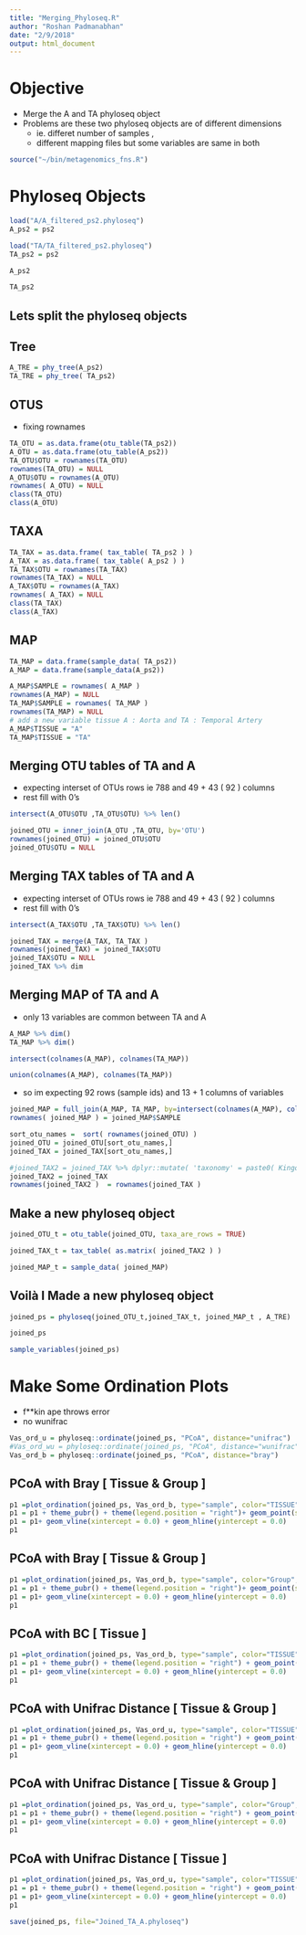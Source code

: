 ```yaml
---
title: "Merging_Phyloseq.R"
author: "Roshan Padmanabhan"
date: "2/9/2018"
output: html_document
---
```

Objective
=========
- Merge the A and TA phyloseq object
- Problems are these two phyloseq objects are of different dimensions
  - ie. differet number of samples , 
  - different mapping files but some variables are same in both 

```r
source("~/bin/metagenomics_fns.R")
```

Phyloseq Objects
================
```r
load("A/A_filtered_ps2.phyloseq")
A_ps2 = ps2
```

```r
load("TA/TA_filtered_ps2.phyloseq")
TA_ps2 = ps2
```

```r
A_ps2
```

```r
TA_ps2
```

Lets split the phyloseq objects
-------------------------------
Tree
-------
```r
A_TRE = phy_tree(A_ps2)
TA_TRE = phy_tree( TA_ps2)
```

OTUS
--------
- fixing rownames
```r
TA_OTU = as.data.frame(otu_table(TA_ps2))
A_OTU = as.data.frame(otu_table(A_ps2))
TA_OTU$OTU = rownames(TA_OTU)
rownames(TA_OTU) = NULL
A_OTU$OTU = rownames(A_OTU)
rownames( A_OTU) = NULL
class(TA_OTU)
class(A_OTU)
```
TAXA
--------
```r
TA_TAX = as.data.frame( tax_table( TA_ps2 ) )
A_TAX = as.data.frame( tax_table( A_ps2 ) )
TA_TAX$OTU = rownames(TA_TAX)
rownames(TA_TAX) = NULL
A_TAX$OTU = rownames(A_TAX)
rownames( A_TAX) = NULL
class(TA_TAX)
class(A_TAX)
```
MAP
--------
```r
TA_MAP = data.frame(sample_data( TA_ps2))
A_MAP = data.frame(sample_data(A_ps2))

A_MAP$SAMPLE = rownames( A_MAP )
rownames(A_MAP) = NULL
TA_MAP$SAMPLE = rownames( TA_MAP )
rownames(TA_MAP) = NULL
# add a new variable tissue A : Aorta and TA : Temporal Artery
A_MAP$TISSUE = "A"
TA_MAP$TISSUE = "TA"

```


Merging OTU tables of TA and A
------------------------------
- expecting interset of OTUs rows ie 788  and 49 + 43 ( 92 ) columns
- rest fill with 0's

```r
intersect(A_OTU$OTU ,TA_OTU$OTU) %>% len()
```

```r
joined_OTU = inner_join(A_OTU ,TA_OTU, by='OTU')
rownames(joined_OTU) = joined_OTU$OTU
joined_OTU$OTU = NULL
```

Merging TAX tables of TA and A
------------------------------
- expecting interset of OTUs rows ie 788  and 49 + 43 ( 92 ) columns
- rest fill with 0's
```r
intersect(A_TAX$OTU ,TA_TAX$OTU) %>% len()
```
```r
joined_TAX = merge(A_TAX, TA_TAX ) 
rownames(joined_TAX) = joined_TAX$OTU
joined_TAX$OTU = NULL
joined_TAX %>% dim
```

Merging MAP of TA and A
-----------------------
- only 13 variables are common between TA and A
```r
A_MAP %>% dim()
TA_MAP %>% dim()
```
```r
intersect(colnames(A_MAP), colnames(TA_MAP))
```
```r
union(colnames(A_MAP), colnames(TA_MAP))
```
- so im expecting 92 rows (sample ids) and 13 + 1 columns of variables
```r
joined_MAP = full_join(A_MAP, TA_MAP, by=intersect(colnames(A_MAP), colnames(TA_MAP))) %>% dplyr::select( intersect(colnames(A_MAP), colnames(TA_MAP)) )
rownames( joined_MAP ) = joined_MAP$SAMPLE
```

```r
sort_otu_names =  sort( rownames(joined_OTU) )
joined_OTU = joined_OTU[sort_otu_names,]
joined_TAX = joined_TAX[sort_otu_names,]
```

```r
#joined_TAX2 = joined_TAX %>% dplyr::mutate( 'taxonomy' = paste0( Kingom,"; ",Phylum,"; ",Class,"; ",Order,"; ",Family,"; ",Genus,"; ",Species)) %>% dplyr::select(taxonomy)
joined_TAX2 = joined_TAX
rownames(joined_TAX2 )  = rownames(joined_TAX )

```

Make a new phyloseq object
--------------------------
```r
joined_OTU_t = otu_table(joined_OTU, taxa_are_rows = TRUE)
```

```r
joined_TAX_t = tax_table( as.matrix( joined_TAX2 ) )
```

```r
joined_MAP_t = sample_data( joined_MAP)
```

Voilà I Made a new phyloseq object
--------------------------
```r
joined_ps = phyloseq(joined_OTU_t,joined_TAX_t, joined_MAP_t , A_TRE)
```

```r
joined_ps
```
```r
sample_variables(joined_ps)
```


Make Some Ordination Plots
===========================
- f**kin ape throws error 
- no wunifrac
```r
Vas_ord_u = phyloseq::ordinate(joined_ps, "PCoA", distance="unifrac")
#Vas_ord_wu = phyloseq::ordinate(joined_ps, "PCoA", distance="wunifrac")
Vas_ord_b = phyloseq::ordinate(joined_ps, "PCoA", distance="bray")
```

PCoA with Bray [ Tissue & Group ]
------------------
```r
p1 =plot_ordination(joined_ps, Vas_ord_b, type="sample", color="TISSUE", shape="Group" ,title="Ordination Plot::BC::Vasculitis samples") 
p1 = p1 + theme_pubr() + theme(legend.position = "right")+ geom_point(size=3, alpha=0.75)
p1 = p1+ geom_vline(xintercept = 0.0) + geom_hline(yintercept = 0.0)
p1
```


PCoA with Bray [ Tissue & Group ]
------------------
```r
p1 =plot_ordination(joined_ps, Vas_ord_b, type="sample", color="Group", shape="TISSUE" ,title="Ordination Plot::BC::Vasculitis samples") 
p1 = p1 + theme_pubr() + theme(legend.position = "right")+ geom_point(size=3, alpha=0.75)
p1 = p1+ geom_vline(xintercept = 0.0) + geom_hline(yintercept = 0.0)
p1
```

PCoA with BC [ Tissue ]
-------------------
```r
p1 =plot_ordination(joined_ps, Vas_ord_b, type="sample", color="TISSUE",title="Ordination Plot::U::Vasculitis samples") 
p1 = p1 + theme_pubr() + theme(legend.position = "right") + geom_point(size=2, alpha=0.75)
p1 = p1+ geom_vline(xintercept = 0.0) + geom_hline(yintercept = 0.0)
p1
```




PCoA with Unifrac Distance [ Tissue & Group ]
---------------------------------------------
```r
p1 =plot_ordination(joined_ps, Vas_ord_u, type="sample", color="TISSUE", shape="Group" ,title="Ordination Plot::U::Vasculitis samples") 
p1 = p1 + theme_pubr() + theme(legend.position = "right") + geom_point(size=3, alpha=0.75)
p1 = p1+ geom_vline(xintercept = 0.0) + geom_hline(yintercept = 0.0)
p1
```


PCoA with Unifrac Distance [ Tissue & Group ]
-------------------
```r
p1 =plot_ordination(joined_ps, Vas_ord_u, type="sample", color="Group", shape="TISSUE" ,title="Ordination Plot::U::Vasculitis samples") 
p1 = p1 + theme_pubr() + theme(legend.position = "right") + geom_point(size=3, alpha=0.75)
p1 = p1+ geom_vline(xintercept = 0.0) + geom_hline(yintercept = 0.0)
p1
```

PCoA with Unifrac Distance [ Tissue ]
-------------------
```r
p1 =plot_ordination(joined_ps, Vas_ord_u, type="sample", color="TISSUE",title="Ordination Plot::U::Vasculitis samples") 
p1 = p1 + theme_pubr() + theme(legend.position = "right") + geom_point(size=3, alpha=0.75)
p1 = p1+ geom_vline(xintercept = 0.0) + geom_hline(yintercept = 0.0) 
p1
```


```r
save(joined_ps, file="Joined_TA_A.phyloseq")
```









